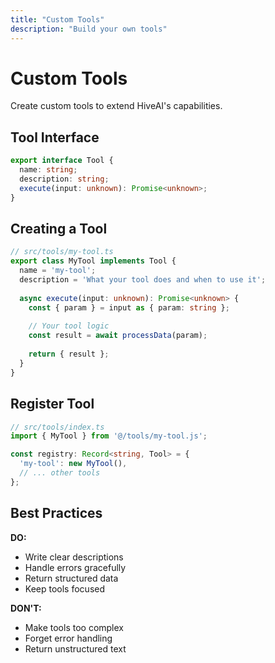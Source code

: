 ```yaml
---
title: "Custom Tools"
description: "Build your own tools"
---
```


# Custom Tools

Create custom tools to extend HiveAI's capabilities.

## Tool Interface

```typescript
export interface Tool {
  name: string;
  description: string;
  execute(input: unknown): Promise<unknown>;
}
```

## Creating a Tool

```typescript
// src/tools/my-tool.ts
export class MyTool implements Tool {
  name = 'my-tool';
  description = 'What your tool does and when to use it';
  
  async execute(input: unknown): Promise<unknown> {
    const { param } = input as { param: string };
    
    // Your tool logic
    const result = await processData(param);
    
    return { result };
  }
}
```

## Register Tool

```typescript
// src/tools/index.ts
import { MyTool } from '@/tools/my-tool.js';

const registry: Record<string, Tool> = {
  'my-tool': new MyTool(),
  // ... other tools
};
```

## Best Practices

<Check>**DO:**</Check>
- Write clear descriptions
- Handle errors gracefully
- Return structured data
- Keep tools focused

<Warning>**DON'T:**</Warning>
- Make tools too complex
- Forget error handling
- Return unstructured text
